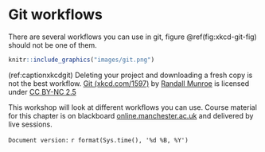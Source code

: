 # Git workflows {#flowing}

There are several workflows you can use in git, figure \@ref(fig:xkcd-git-fig) should not be one of them.

```r
knitr::include_graphics("images/git.png")
```

(ref:captionxkcdgit) Deleting your project and downloading a fresh copy is not the best workflow. [Git (xkcd.com/1597)](https://xkcd.com/1597/) by [Randall Munroe](https://en.wikipedia.org/wiki/Randall_Munroe) is licensed under [CC BY-NC 2.5](https://creativecommons.org/licenses/by-nc/2.5/)

This workshop will look at different workflows you can use. Course material for this chapter is on blackboard [online.manchester.ac.uk](https://online.manchester.ac.uk) and delivered by live sessions.


`Document version:` `r format(Sys.time(), '%d %B, %Y')`
